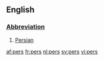 ==English==

===[[Abbreviation]]===

# [[Persian]]

[[af:pers]]
[[fr:pers]]
[[nl:pers]]
[[sv:pers]]
[[vi:pers]]